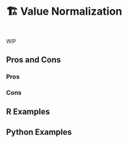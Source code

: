 # 🏗️ Value Normalization {#sec-image-normalization}

::: {style="visibility: hidden; height: 0px;"}
## Value Normalization
:::

WIP

## Pros and Cons

### Pros

### Cons

## R Examples

## Python Examples

